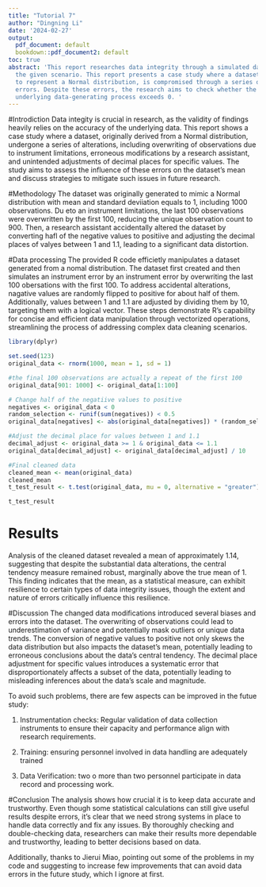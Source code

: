 ```yaml
---
title: "Tutorial 7"
author: "Dingning Li"
date: '2024-02-27'
output:
  pdf_document: default
  bookdown::pdf_document2: default
toc: true
abstract: 'This report researches data integrity through a simulated data based on
  the given scenario. This report presents a case study where a dataset, supposed
  to represent a Normal distribution, is compromised through a series of unintentional
  errors. Despite these errors, the research aims to check whether the mean of the
  underlying data-generating process exceeds 0. '
---
```



#Introdiction
Data integity is crucial in research, as the validity of findings heavily relies on the accuracy of the underlying data. This report shows a case study where a dataset, originally derived from a Normal distribution, undergone a series of alterations, including overwriting of observations due to instrument limitations, erroneous modifications by a research assistant, and unintended adjustments of decimal places for specific values. The study aims to assess the influence of these errors on the dataset's mean and discuss strategies to mitigate such issues in future research.

#Methodology
The dataset was originally generated to mimic a Normal distribution with mean and standard deviiation equals to 1, including 1000 observations. Du eto an instrument limitations, the last 100 observations were overwritten by the first 100, reducing the unique observation count to 900. Then, a research assistant accidentally altered the dataset by converting hafl of the negative values to positiive and adjusting the decimal places of valyes between 1 and 1.1, leading to a significant data distortion.

#Data processing
The provided R code efficietly manipulates a dataset generated from a nomal distribution. The dataset first created and then simulates an instrument error by an instrument error by overwriting the last 100 obersations with the first 100. To address accidental alterations, nagative values are randomly flipped to positive for about half of them. Additionally, values between 1 and 1.1 are adjusted by dividing them by 10, targeting them with a logical vector. These steps demonstrate R's capability for concise and efficient data manipulation through vectorized operations, streamlining the process of addressing complex data cleaning scenarios.

```r
library(dplyr)
```

```r
set.seed(123)
original_data <- rnorm(1000, mean = 1, sd = 1)

#the final 100 observations are actually a repeat of the first 100
original_data[901: 1000] <- original_data[1:100]

# Change half of the negatiive values to positive
negatives <- original_data < 0
random_selection <- runif(sum(negatives)) < 0.5
original_data[negatives] <- abs(original_data[negatives]) * (random_selection + !random_selection * -1)

#Adjust the decimal place for values between 1 and 1.1
decimal_adjust <- original_data >= 1 & original_data <= 1.1
original_data[decimal_adjust] <- original_data[decimal_adjust] / 10

#Final cleaned data
cleaned_mean <- mean(original_data)
cleaned_mean
t_test_result <- t.test(original_data, mu = 0, alternative = "greater")

t_test_result

```


# Results
Analysis of the cleaned dataset revealed a mean of approximately 1.14, suggesting that despite the substantial data alterations, the central tendency measure remained robust, marginally above the true mean of 1. This finding indicates that the mean, as a statistical measure, can exhibit resilience to certain types of data integrity issues, though the extent and nature of errors critically influence this resilience.

#Discussion
The changed data modifications introduced several biases and errors into the dataset. The overwriting of observations could lead to underestimation of variance and potentially mask outliers or unique data trends. The conversion of negative values to positive not only skews the data distribution but also impacts the dataset's mean, potentially leading to erroneous conclusions about the data's central tendency. The decimal place adjustment for specific values introduces a systematic error that disproportionately affects a subset of the data, potentially leading to misleading inferences about the data's scale and magnitude.

To avoid such problems, there are few aspects can be improved in the futue study:

1. Instrumentation checks: Regular validation of data collection instruments to ensure their capacity and performance align with research requirements.

2. Training: ensuring personnel involved in data handling are adequately trained

3. Data Verification: two o more than two personnel participate in data record and processing work.

#Conclusion
The analysis shows how crucial it is to keep data accurate and trustworthy. Even though some statistical calculations can still give useful results despite errors, it's clear that we need strong systems in place to handle data correctly and fix any issues. By thoroughly checking and double-checking data, researchers can make their results more dependable and trustworthy, leading to better decisions based on data.

Additionally, thanks to Jierui Miao, pointing out some of the problems in my code and suggesting to increase few improvements that can avoid data errors in the future study, which I ignore at first.